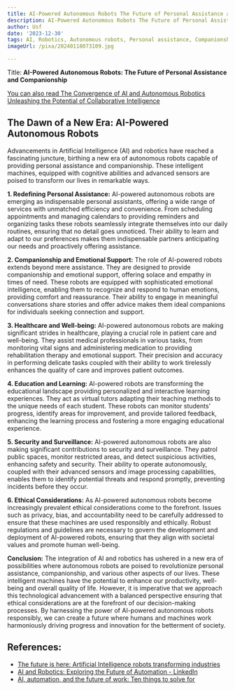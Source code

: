 ```yaml
---
title: AI-Powered Autonomous Robots The Future of Personal Assistance and Companionship
description: AI-Powered Autonomous Robots The Future of Personal Assistance and Companionship
author: Usf
date: '2023-12-30'
tags: AI, Robotics, Autonomous robots, Personal assistance, Companionship
imageUrl: /pixa/20240118073109.jpg

---
```

Title:  **AI-Powered Autonomous Robots: The Future  of Personal Assistance and Companionship**

[You can also read The Convergence of AI and  Autonomous Robotics Unleashing  the  Potential of Collaborative Intelligence](The%20Convergence%20of%20AI%20and%20Autonomous%20Robotics%20Unleashing%20the%20Potential%20of%20Collaborative%20Intelligence)


## The Dawn  of a New Era: AI-Powered Autonomous Robots
Advancements in Artificial Intelligence  (AI) and robotics have reached a fascinating juncture, birthing a new era of autonomous robots capable of providing personal assistance and companionship.  These intelligent machines,  equipped with cognitive abilities and advanced sensors are poised to transform our lives in remarkable ways.

**1. Redefining Personal Assistance:**
AI-powered  autonomous  robots are emerging as indispensable personal assistants, offering a wide range of services with  unmatched efficiency and convenience. From scheduling appointments and managing calendars to providing  reminders and  organizing tasks these robots seamlessly integrate themselves into our daily routines, ensuring that no  detail  goes unnoticed. Their ability to learn and adapt to our preferences makes them indispensable partners anticipating our needs and proactively offering  assistance.

**2. Companionship and Emotional Support:**
The role of AI-powered robots extends beyond mere assistance. They are  designed to provide companionship and emotional support, offering solace and empathy in times of need. These robots are equipped with sophisticated emotional intelligence, enabling them to recognize and  respond to human emotions, providing  comfort  and reassurance. Their ability to  engage  in meaningful conversations share stories and offer advice makes them  ideal  companions for individuals seeking connection and  support.

**3. Healthcare and Well-being:**
AI-powered autonomous robots  are making significant strides in healthcare, playing a crucial role in patient care and well-being. They assist medical professionals in various tasks, from monitoring vital signs and administering medication to providing  rehabilitation  therapy and emotional support. Their precision and accuracy in performing delicate tasks coupled with their ability to work  tirelessly enhances the quality of care and improves patient outcomes.

**4. Education  and Learning:**
AI-powered robots are transforming the educational landscape providing  personalized and interactive learning experiences.  They act as virtual tutors adapting their teaching methods to  the unique needs of each student. These robots  can monitor students' progress, identify areas for improvement, and  provide tailored feedback, enhancing the learning process and fostering a more engaging educational  experience.

**5. Security and Surveillance:**
AI-powered autonomous robots are  also making significant contributions to security and surveillance. They patrol public  spaces, monitor restricted  areas, and detect suspicious  activities, enhancing safety and security.  Their ability to operate  autonomously, coupled with their advanced sensors and image processing capabilities, enables  them to identify potential threats and respond promptly, preventing incidents before they occur.

**6. Ethical Considerations:**
As AI-powered autonomous robots become increasingly  prevalent ethical  considerations come to the forefront. Issues such as privacy, bias, and accountability need to be carefully addressed to ensure that these machines are used responsibly  and ethically. Robust regulations and guidelines are necessary to govern the development and deployment of AI-powered  robots,  ensuring that they align with societal values and promote human well-being.

**Conclusion:**
The integration of AI and robotics has ushered in a new era  of possibilities where autonomous robots are poised to revolutionize personal assistance, companionship, and various other aspects of our lives.  These intelligent  machines have the potential to enhance our productivity, well-being and overall quality of life. However, it is  imperative that we approach this technological advancement with a balanced  perspective ensuring that ethical considerations are at the forefront of our decision-making processes. By harnessing the power of AI-powered autonomous robots  responsibly, we can  create a future where humans and machines work harmoniously driving progress and innovation for the betterment of society.

## References:
- [The future is here: Artificial Intelligence robots transforming industries](https://robotnik.eu/the-future-is-here-artificial-intelligence-robots-transforming-industries/)
- [AI and Robotics: Exploring the Future of Automation - LinkedIn](https://www.linkedin.com/pulse/ai-robotics-exploring-future-automation-datathick)
- [AI, automation, and the future of work: Ten things to solve for](https://www.mckinsey.com/featured-insights/future-of-work/ai-automation-and-the-future-of-work-ten-things-to-solve-for)
